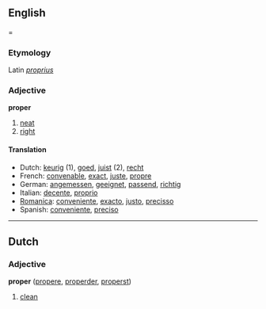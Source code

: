 ==English===
===Etymology===
Latin ''[[proprius]]''
===Adjective===
'''proper'''

# [[neat]]
# [[right]]

====Translation====

*Dutch: [[keurig]] (1), [[goed]], [[juist]] (2), [[recht]]
*French: [[convenable]], [[exact]], [[juste]], [[propre]]
*German: [[angemessen]], [[geeignet]], [[passend]], [[richtig]]
*Italian: [[decente]], [[proprio]]
*[[Romanica]]: [[conveniente]], [[exacto]], [[justo]], [[precisso]]
*Spanish: [[conveniente]], [[preciso]]

----

==Dutch==
===Adjective===
'''proper''' ([[propere]], [[properder]], [[properst]])

# [[clean]]